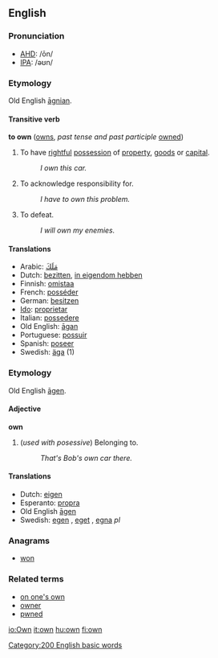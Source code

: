 ==English==

{{rank|most|where|those|104|own|old|came|men}}

===Pronunciation===
*[[w:AHD|AHD]]: /ōn/
*[[IPA]]: /əʊn/

===Etymology===
Old English [[agnian|āgnian]].

====Transitive verb====
'''to own''' ([[owns]], ''past tense and past participle'' [[owned]])

#To have [[rightful]] [[possession]] of [[property]], [[goods]] or [[capital]].
#: ''I own this car.''
#To acknowledge responsibility for.
#: ''I have to own this problem.''
#To defeat.
#: ''I will own my enemies.''

====Translations====
{{top}}
*Arabic: [[مَلَكَ]]
*Dutch: [[bezitten]], [[in eigendom hebben]]
*Finnish: [[omistaa]]
*French: [[posséder]]
*German: [[besitzen]]
*[[Ido]]: [[proprietar]]
*Italian: [[possedere]]
*Old English: [[agan|āgan]]
*Portuguese: [[possuir]]
*Spanish: [[poseer]]
*Swedish: [[äga]] (1)
{{bottom}}

===Etymology===
Old English [[agen|āgen]].

====Adjective====
'''own''' {{notcomp}}

# (''used with posessive'') Belonging to.
#: ''That's Bob's own car there.''

====Translations====
{{top}}
*Dutch: [[eigen]]
*Esperanto: [[propra]]
*Old English [[agen|āgen]]
*Swedish: [[egen]] {{c}}, [[eget]] {{n}}, [[egna]] ''pl''
{{bottom}}

===Anagrams===
*[[won]]

===Related terms===
*[[on one's own]]
*[[owner]]
*[[pwned]]

[[Category:200 English basic words]]
[[io:Own]]
[[it:own]]
[[hu:own]]
[[fi:own]]
